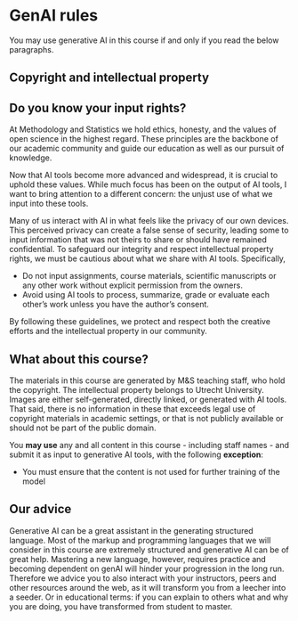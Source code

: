 # GenAI rules {.unnumbered}
You may use generative AI in this course if and only if you read the below paragraphs.

## Copyright and intellectual property

::: callout-tip
# Do you know your input rights?
At Methodology and Statistics we hold ethics, honesty, and the values of open science in the highest regard. These principles are the backbone of our academic community and guide our education as well as our pursuit of knowledge.

Now that AI tools become more advanced and widespread, it is crucial to uphold these values. While much focus has been on the output of AI tools, I want to bring attention to a different concern: the unjust use of what we input into these tools.

Many of us interact with AI in what feels like the privacy of our own devices. This perceived privacy can create a false sense of security, leading some to input information that was not theirs to share or should have remained confidential. To safeguard our integrity and respect intellectual property rights, we must be cautious about what we share with AI tools. Specifically,

- Do not input assignments, course materials, scientific manuscripts or any other work without explicit permission from the owners.
- Avoid using AI tools to process, summarize, grade or evaluate each other's work unless you have the author’s consent.

By following these guidelines, we protect and respect both the creative efforts and the intellectual property in our community.
:::

## What about this course?
The materials in this course are generated by M&S teaching staff, who hold the copyright. The intellectual property belongs to Utrecht University. Images are either self-generated, directly linked, or generated with AI tools. That said, there is no information in these that exceeds legal use of copyright materials in academic settings, or that is not publicly available or should not be part of the public domain. 

::: {.callout-warning}
You **may use** any and all content in this course - including staff names - and submit it as input to generative AI tools, with the following **exception**:

- You must ensure that the content is not used for further training of the model
:::

## Our advice
Generative AI can be a great assistant in the generating structured language. Most of the markup and programming languages that we will consider in this course are extremely structured and generative AI can be of great help. Mastering a new language, however, requires practice and becoming dependent on genAI will hinder your progression in the long run. Therefore we advice you to also interact with your instructors, peers and other resources around the web, as it will transform you from a leecher into a seeder. Or in educational terms: if you can explain to others what and why you are doing, you have transformed from student to master. 

